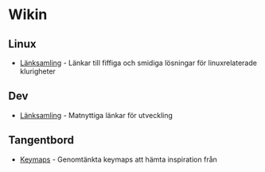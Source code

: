 = Wikin =


== Linux ==
* [[lanksamling_linux.wiki|Länksamling]] - Länkar till fiffiga och smidiga lösningar för linuxrelaterade klurigheter

== Dev ==
* [[lanksamling_dev.wiki|Länksamling]] - Matnyttiga länkar för utveckling

== Tangentbord ==
* [[Keymaps]] - Genomtänkta keymaps att hämta inspiration från
